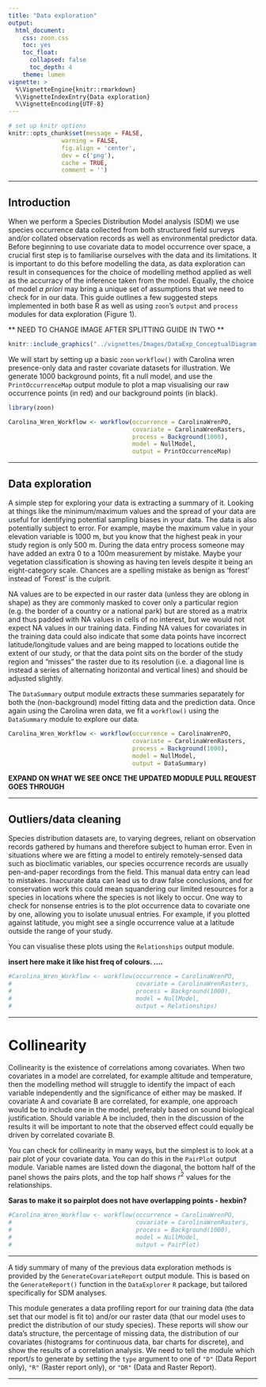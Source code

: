 ```yaml
---
title: "Data exploration"
output:
  html_document:
    css: zoon.css
    toc: yes
    toc_float:
      collapsed: false
      toc_depth: 4
    theme: lumen
vignette: >
  %\VignetteEngine{knitr::rmarkdown}
  %\VignetteIndexEntry{Data exploration}
  %\VignetteEncoding{UTF-8}
---
```


```r
# set up knitr options
knitr::opts_chunk$set(message = FALSE,
               warning = FALSE,
               fig.align = 'center',
               dev = c('png'),
               cache = TRUE, 
               comment = '')
```

<hr>

## Introduction

When we perform a Species Distribution Model analysis (SDM) we use species occurrence data collected from both structured field surveys and/or collated observation records as well as environmental predictor data. Before beginning to use covariate data to model occurrence over space, a crucial first step is to familiarise ourselves with the data and its limitations. It is important to do this before modelling the data, as data exploration can result in consequences for the choice of modelling method applied as well as the accurracy of the inference taken from the model. Equally, the choice of model *a priori* may bring a unique set of assumptions that we need to check for in our data. This guide outlines a few suggested steps implemented in both base R as well as using `zoon`'s `output` and `process` modules for data exploration (Figure 1).

** NEED TO CHANGE IMAGE AFTER SPLITTING GUIDE IN TWO **

```r
knitr::include_graphics("../vignettes/Images/DataExp_ConceptualDiagram.png")
```

We will start by setting up a basic `zoon` `workflow()` with Carolina wren presence-only data and raster covariate datasets for illustration.  We generate 1000 background points, fit a null model, and use the `PrintOccurrenceMap` output module to plot a map visualising our raw occurrence points (in red) and our background points (in black). 

```r
library(zoon)
```

```r
Carolina_Wren_Workflow <- workflow(occurrence = CarolinaWrenPO,
                                   covariate = CarolinaWrenRasters,
                                   process = Background(1000),
                                   model = NullModel,
                                   output = PrintOccurrenceMap)
```

<hr>

## Data exploration

A simple step for exploring your data is extracting a summary of it. Looking at things like the minimum/maximum values and the spread of your data are useful for identifying potential sampling biases in your data. The data is also potentially subject to error. For example, maybe the maximum value in your elevation variable is 1000 m, but you know that the highest peak in your study region is only 500 m. During the data entry process someone may have added an extra 0 to a 100m measurement by mistake. Maybe your vegetation classification is showing as having ten levels despite it being an eight-category scale. Chances are a spelling mistake as benign as 'forest' instead of 'Forest' is the culprit. 

NA values are to be expected in our raster data (unless they are oblong in shape) as they are commonly masked to cover only a particular region (e.g. the border of a country or a national park) but are stored as a matrix and thus padded with NA values in cells of no interest, but we would not expect NA values in our training data. Finding NA values for covariates in the training data could also indicate that some data points have incorrect latitude/longitude values and are being mapped to locations outide the extent of our study, or that the data point sits on the border of the study region and "misses" the raster due to its resolution (i.e. a diagonal line is instead a series of alternating horizontal and vertical lines) and should be adjusted slightly.

The `DataSummary` output module extracts these summaries separately for both the (non-background) model fitting data and the prediction data. Once again using the Carolina wren data, we fit a `workflow()` using the `DataSummary` module to explore our data.

```r
Carolina_Wren_Workflow <- workflow(occurrence = CarolinaWrenPO,
                                   covariate = CarolinaWrenRasters,
                                   process = Background(1000),
                                   model = NullModel,
                                   output = DataSummary)
```

**EXPAND ON WHAT WE SEE ONCE THE UPDATED MODULE PULL REQUEST GOES THROUGH**

<hr>

## Outliers/data cleaning

Species distribution datasets are, to varying degrees, reliant on observation records gathered by humans and therefore subject to human error. Even in situations where we are fitting a model to entirely remotely-sensed data such as bioclimatic variables, our species occurrence records are usually pen-and-paper recordings from the field. This manual data entry can lead to mistakes. Inaccurate data can lead us to draw false conclusions, and for conservation work this could mean squandering our limited resources for a species in locations where the species is not likely to occur. One way to check for nonsense entries is to the plot occurrence data to covariate one by one, allowing you to isolate unusual entries. For example, if you plotted against latitude, you might see a single occurrence value at a latitude outside the range of your study. 

You can visualise these plots using the `Relationships` output module. 

**insert here make it like hist freq of colours. ....**

```r
#Carolina_Wren_Workflow <- workflow(occurrence = CarolinaWrenPO,
#                                   covariate = CarolinaWrenRasters,
#                                   process = Background(1000),
#                                   model = NullModel,
#                                   output = Relationships)
```

<hr>

# Collinearity

Collinearity is the existence of correlations among covariates. When two covariates in a model are correlated, for example altitude and temperature, then the modelling method will struggle to identify the impact of each variable independently and the significance of either may be masked. If covariate A and covariate B are correlated, for example, one approach would be to include one in the model, preferably based on sound biological justification. Should variable A be included, then in the discussion of the results it will be important to note that the observed effect could equally be driven by correlated covariate B. 

You can check for collinearity in many ways, but the simplest is to look at a pair plot of your covariate data. You can do this in the `PairPlot` output module. Variable names are listed down the diagonal, the bottom half of the panel shows the pairs plots, and the top half shows $r^2$ values for the relationships.

**Saras to make it so pairplot does not have overlapping points - hexbin?**

```r
#Carolina_Wren_Workflow <- workflow(occurrence = CarolinaWrenPO,
#                                   covariate = CarolinaWrenRasters,
#                                   process = Background(1000),
#                                   model = NullModel,
#                                   output = PairPlot)
```

<hr>

A tidy summary of many of the previous data exploration methods is provided by the `GenerateCovariateReport` output module. This is based on the `GenerateReport()` function in the `DataExplorer` `R` package, but tailored specifically for SDM analyses.

This module generates a data profiling report for our training data (the data set that our model is fit to) and/or our raster data (that our model uses to predict the distribution of our study species). These reports will show our data's structure, the percentage of missing data, the distribution of our covariates (histograms for continuous data, bar charts for discrete), and show the results of a correlation analysis. We need to tell the module which report/s to generate by setting the `type` argument to one of `"D"` (Data Report only), `"R"` (Raster report only), or `"DR"` (Data and Raster Report).

<hr>
